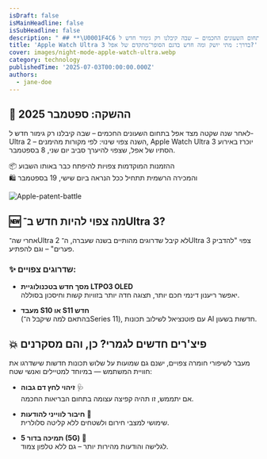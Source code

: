 ```yaml
---
isDraft: false
isMainHeadline: false
isSubHeadline: false
description: " ## **\U0001F4C6 ההשקה: ספטמבר 2025**  לאחר שנה שקטה מצד אפל בתחום השעונים החכמים – שבה קיבלנו רק גימור חדש ל-Ultra 2 – השנה צפוי שינוי: לפי מקורות "
title: 'Apple Watch Ultra 3 בדרך: מתי יושק ומה חדש בדגם הסופר־מתקדם של אפל?'
cover: images/night-mode-apple-watch-ultra.webp
category: technology
publishedTime: '2025-07-03T00:00:00.000Z'
authors:
  - jane-doe
---
```


## **📆 ההשקה: ספטמבר 2025**

לאחר שנה שקטה מצד אפל בתחום השעונים החכמים – שבה קיבלנו רק גימור חדש ל-Ultra 2 – השנה צפוי שינוי: לפי מקורות מהימנים, Apple Watch Ultra 3 יוכרז באירוע הסתיו של אפל, שצפוי להיערך סביב יום שני, 8 בספטמבר.

📦 ההזמנות המוקדמות צפויות להיפתח כבר באותו השבוע  
🛍️ והמכירה הרשמית תתחיל ככל הנראה ביום שישי, 19 בספטמבר

![Apple-patent-battle](images/Apple-patent-battle.webp)

## **🆕 מה צפוי להיות חדש ב־Ultra 3?**

אחרי שה־Ultra 2 לא קיבל שדרוגים מהותיים בשנה שעברה, ה־Ultra 3 צפוי "להדביק פערים" – וגם להפתיע.

### **✨ שדרוגים צפויים:**

- **מסך חדש בטכנולוגיית LTPO3 OLED**  
    יאפשר ריענון דינמי חכם יותר, תצוגה חדה יותר בזוויות קשות וחיסכון בסוללה.
    
- **מעבד S10 או S11 חדש**  
    (בהתאם למה שיקבל ה־Series 11), עם פוטנציאל לשילוב תכונות AI חדשות בשעון.
    

## **💥 פיצ'רים חדשים לגמרי? כן, והם מסקרנים**

מעבר לשיפורי חומרה צפויים, ישנם גם שמועות על שלוש תכונות חדשות שישדרגו את חוויית המשתמש — במיוחד למטיילים ואנשי שטח:

- **זיהוי לחץ דם גבוה** 🩺  
    אם יתממש, זו תהיה קפיצה עצומה בתחום הבריאות החכמה.
    
- **חיבור לווייני להודעות** 📡  
    שימושי למצבי חירום ולשטחים ללא קליטה סלולרית.
    
- **תמיכה בדור 5 (5G)** 📶  
    לגלישה והודעות מהירות יותר – גם ללא טלפון צמוד.
